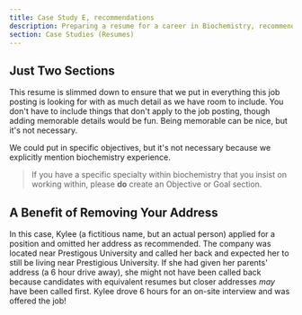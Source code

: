 ```yaml
---
title: Case Study E, recommendations
description: Preparing a resume for a career in Biochemistry, recommendations
section: Case Studies (Resumes)
---
```



<ResumeE />

## Just Two Sections

This resume is slimmed down to ensure that we put in everything this job posting is looking for with as much detail as we have room to include. You don't have to include things that don't apply to the job posting, though adding memorable details would be fun. Being memorable can be nice, but it's not necessary.

We could put in specific objectives, but it's not necessary because we explicitly mention biochemistry experience. 

> If you have a specific specialty within biochemistry that you insist on working within, please **do** create an Objective or Goal section. 

## A Benefit of Removing Your Address

In this case, Kylee (a fictitious name, but an actual person) applied for a position and omitted her address as recommended. The company was located near Prestigous University and called her back and expected her to still be living near Prestigious University. 
If she had given her parents' address (a 6 hour drive away), she might not have been called back because candidates with equivalent resumes but closer addresses *may* have been called first.
Kylee drove 6 hours for an on-site interview and was offered the job! 